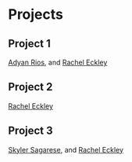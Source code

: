 # Projects {.unnumbered}

## Project 1 {#sec-pro1}

[Adyan Rios](people.qmd#sec-arios), and [Rachel Eckley](people.qmd#sec-reckley)

## Project 2 {#sec-pro2}

[Rachel Eckley](people.qmd#sec-reckley)

## Project 3 {#sec-pro3}

[Skyler Sagarese](people.qmd#sec-ssagarese), and [Rachel Eckley](people.qmd#sec-reckley)
